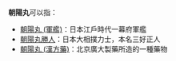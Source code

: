 '''朝陽丸'''可以指：
*[[朝陽丸_(軍艦)|朝陽丸 (軍艦)]]：日本江戶時代一幕府軍艦
*[[朝陽丸勝人|朝陽丸勝人]]：日本大相撲力士，本名三好正人
*[[朝陽丸_(漢方藥)|朝陽丸 (漢方藥)]]：北京廣大製藥所造的一種藥物
{{Disambiguation|cat=三字消歧義}}
